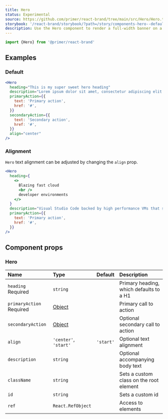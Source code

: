 ```yaml
---
title: Hero
status: Experimental
source: https://github.com/primer/react-brand/tree/main/src/Hero/Hero.tsx
storybook: '/react-brand/storybook/?path=/story/components-hero--default'
description: Use the Hero component to render a full-width banner on a webpage
---
```



```js
import {Hero} from '@primer/react-brand'
```

## Examples

### Default

```jsx live
<Hero
  heading="This is my super sweet hero heading"
  description="Lorem ipsum dolor sit amet, consectetur adipiscing elit. In sapien sit ullamcorper id. Aliquam luctus sed turpis felis nam pulvinar risus elementum."
  primaryAction={{
    text: 'Primary action',
    href: '#',
  }}
  secondaryAction={{
    text: 'Secondary action',
    href: '#',
  }}
  align="center"
/>
```

### Alignment

`Hero` text alignment can be adjusted by changing the `align` prop.

```jsx live
<Hero
  heading={
    <>
      Blazing fast cloud
      <br />
      developer environments
    </>
  }
  description="Visual Studio Code backed by high performance VMs that start in seconds."
  primaryAction={{
    text: 'Primary action',
    href: '#',
  }}
/>
```

## Component props

### Hero

| Name                                    | Type                                                                                                               |  Default  | Description                             |
| :-------------------------------------- | :----------------------------------------------------------------------------------------------------------------- | :-------: | :-------------------------------------- |
| `heading` <Label>Required</Label>       | `string`                                                                                                           |           | Primary heading, which defaults to a H1 |
| `primaryAction` <Label>Required</Label> | [Object](https://github.com/primer/react-brand/blob/ca2d3002ba6f7ca9c719f80077c4d95246f33410/src/Hero/Hero.tsx#L8) |           | Primary call to action                  |
| `secondaryAction`                       | [Object](https://github.com/primer/react-brand/blob/ca2d3002ba6f7ca9c719f80077c4d95246f33410/src/Hero/Hero.tsx#L8) |           | Optional secondary call to action       |
| `align`                                 | `'center'`, `'start'`                                                                                              | `'start'` | Optional text alignment                 |
| `description`                           | `string`                                                                                                           |           | Optional accompanying body text         |
| `className`                             | `string`                                                                                                           |           | Sets a custom class on the root element |
| `id`                                    | `string`                                                                                                           |           | Sets a custom id                        |
| `ref`                                   | `React.RefObject`                                                                                                  |           | Access to elements                      |
